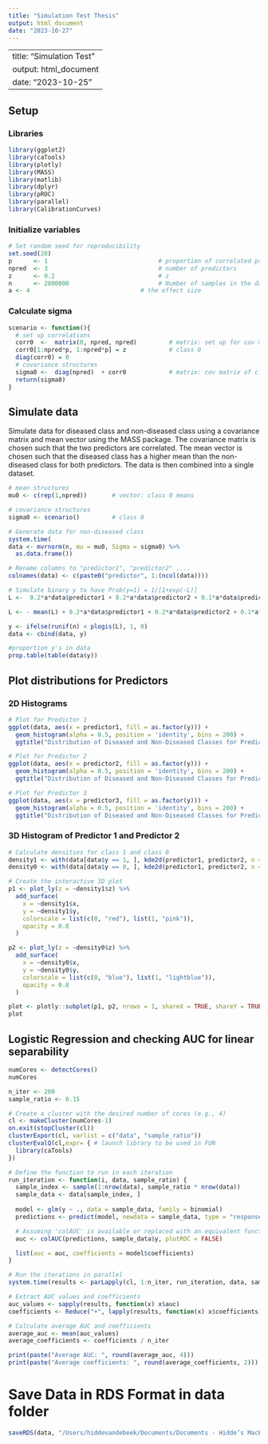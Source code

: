 ```yaml
---
title: "Simulation Test Thesis"
output: html_document
date: "2023-10-27"
---
```


---
title: "Simulation Test"
output: html_document
date: "2023-10-25"
---

## Setup
### Libraries
```r
library(ggplot2)
library(caTools)
library(plotly)
library(MASS)
library(matlib)
library(dplyr)
library(pROC)
library(parallel)
library(CalibrationCurves)
```
### Initialize variables
```r
# Set random seed for reproducibility
set.seed(28)
p      <- 1                               # proportion of correlated predictors
npred  <- 3                               # number of predictors
z      <- 0.2                             # z 
n      <- 2000000                         # Number of samples in the dataset
a <- 4                               # the effect size
```
### Calculate sigma
```r
scenario <- function(){
  # set up correlations
  corr0  <-  matrix(0, npred, npred)         # matrix: set up for cov matrix, 0 on diagonals
  corr0[1:npred*p, 1:npred*p] = z            # class 0 
  diag(corr0) = 0
  # covariance structures
  sigma0 <-  diag(npred)  + corr0            # matrix: cov matrix of class 0 
  return(sigma0)
}
```


## Simulate data
Simulate data for diseased class and non-diseased class using a covariance matrix and mean vector using the MASS package. The covariance matrix is chosen such that the two predictors are correlated. The mean vector is chosen such that the diseased class has a higher mean than the non-diseased class for both predictors. The data is then combined into a single dataset.
```r
# mean structures
mu0 <- c(rep(1,npred))       # vector: class 0 means

# covariance structures
sigma0 <- scenario()         # class 0

# Generate data for non-diseased class
system.time(
data <- mvrnorm(n, mu = mu0, Sigma = sigma0) %>%
  as.data.frame())

# Rename columns to "predictor1", "predictor2" ,...
colnames(data) <- c(paste0("predictor", 1:(ncol(data))))

# Simulate binary y to have Prob(y=1) = 1/[1+exp(-L)]
L <-  0.2*a*data$predictor1 + 0.2*a*data$predictor2 + 0.1*a*data$predictor3

L <- - mean(L) + 0.2*a*data$predictor1 + 0.2*a*data$predictor2 + 0.1*a*data$predictor3 # 50/50 split

y <- ifelse(runif(n) < plogis(L), 1, 0)
data <- cbind(data, y)

#proportion y's in data
prop.table(table(data$y))
```

## Plot distributions for Predictors
### 2D Histograms
```r
# Plot for Predictor 1
ggplot(data, aes(x = predictor1, fill = as.factor(y))) +
  geom_histogram(alpha = 0.5, position = 'identity', bins = 200) +
  ggtitle("Distribution of Diseased and Non-Diseased Classes for Predictor 1")

# Plot for Predictor 2
ggplot(data, aes(x = predictor2, fill = as.factor(y))) +
  geom_histogram(alpha = 0.5, position = 'identity', bins = 200) +
  ggtitle("Distribution of Diseased and Non-Diseased Classes for Predictor 2")

# Plot for Predictor 3
ggplot(data, aes(x = predictor3, fill = as.factor(y))) +
  geom_histogram(alpha = 0.5, position = 'identity', bins = 200) +
  ggtitle("Distribution of Diseased and Non-Diseased Classes for Predictor 3")
```

### 3D Histogram of Predictor 1 and Predictor 2
```r
# Calculate densities for class 1 and class 0
density1 <- with(data[data$y == 1, ], kde2d(predictor1, predictor2, n = 30))
density0 <- with(data[data$y == 0, ], kde2d(predictor1, predictor2, n = 30))

# Create the interactive 3D plot
p1 <- plot_ly(z = ~density1$z) %>% 
  add_surface(
    x = ~density1$x,
    y = ~density1$y,
    colorscale = list(c(0, "red"), list(1, "pink")),
    opacity = 0.8
  )

p2 <- plot_ly(z = ~density0$z) %>% 
  add_surface(
    x = ~density0$x,
    y = ~density0$y,
    colorscale = list(c(0, "blue"), list(1, "lightblue")),
    opacity = 0.8
  )

plot <- plotly::subplot(p1, p2, nrows = 1, shareX = TRUE, shareY = TRUE)
plot
```

## Logistic Regression and checking AUC for linear separability
```r
numCores <- detectCores()
numCores

n_iter <- 200
sample_ratio <- 0.15

# Create a cluster with the desired number of cores (e.g., 4)
cl <- makeCluster(numCores-1)
on.exit(stopCluster(cl))
clusterExport(cl, varlist = c("data", "sample_ratio"))
clusterEvalQ(cl,expr= { # launch library to be used in FUN
  library(caTools)
})

# Define the function to run in each iteration
run_iteration <- function(i, data, sample_ratio) {
  sample_index <- sample(1:nrow(data), sample_ratio * nrow(data))
  sample_data <- data[sample_index, ]
  
  model <- glm(y ~ ., data = sample_data, family = binomial)
  predictions <- predict(model, newdata = sample_data, type = "response")

  # Assuming 'colAUC' is available or replaced with an equivalent function
  auc <- colAUC(predictions, sample_data$y, plotROC = FALSE)

  list(auc = auc, coefficients = model$coefficients)
}

# Run the iterations in parallel
system.time(results <- parLapply(cl, 1:n_iter, run_iteration, data, sample_ratio))

# Extract AUC values and coefficients
auc_values <- sapply(results, function(x) x$auc)
coefficients <- Reduce("+", lapply(results, function(x) x$coefficients))

# Calculate average AUC and coefficients
average_auc <- mean(auc_values)
average_coefficients <- coefficients / n_iter

print(paste("Average AUC: ", round(average_auc, 4)))
print(paste("Average coefficients: ", round(average_coefficients, 2)))
```

# Save Data in RDS Format in data folder
```r
saveRDS(data, "/Users/hiddevandebeek/Documents/Documents - Hidde’s MacBook Pro/Github/Thesis/data/data_report.rds")
```


